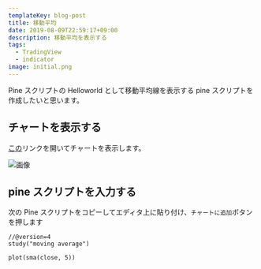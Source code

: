 ```yaml
---
templateKey: blog-post
title: 移動平均
date: 2019-08-09T22:59:17+09:00
description: 移動平均を表示する
tags:
  - TradingView
  - indicator
image: initial.png
---
```


Pine スクリプトの Helloworld として移動平均線を表示する pine スクリプトを作成したいと思います。

## チャートを表示する

[この](https://jp.tradingview.com/chart/)リンクを開いてチャートを表示します。

![画像](./initial.png "チャート画像")

## pine スクリプトを入力する

次の Pine スクリプトをコピーしてエディタ上に貼り付け、`チャートに追加`ボタンを押します

```pine
//@version=4
study("moving average")

plot(sma(close, 5))
```
